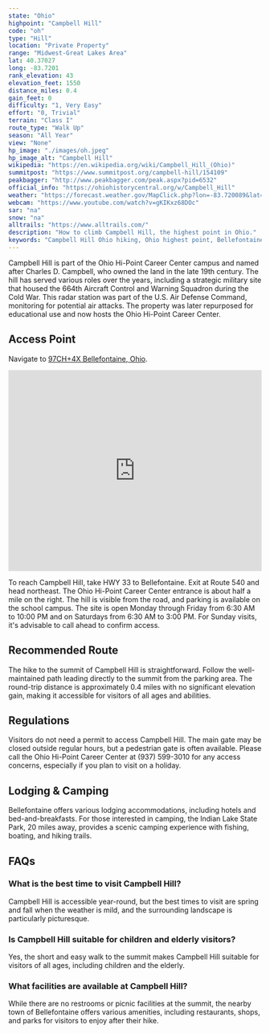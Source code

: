 ```yaml
---
state: "Ohio"
highpoint: "Campbell Hill"
code: "oh"
type: "Hill"
location: "Private Property"
range: "Midwest-Great Lakes Area"
lat: 40.37027
long: -83.7201
rank_elevation: 43
elevation_feet: 1550
distance_miles: 0.4
gain_feet: 0
difficulty: "1, Very Easy"
effort: "0, Trivial"
terrain: "Class I"
route_type: "Walk Up"
season: "All Year"
view: "None"
hp_image: "./images/oh.jpeg"
hp_image_alt: "Campbell Hill"
wikipedia: "https://en.wikipedia.org/wiki/Campbell_Hill_(Ohio)"
summitpost: "https://www.summitpost.org/campbell-hill/154109"
peakbagger: "http://www.peakbagger.com/peak.aspx?pid=6532"
official_info: "https://ohiohistorycentral.org/w/Campbell_Hill"
weather: "https://forecast.weather.gov/MapClick.php?lon=-83.720089&lat=40.370328"
webcam: "https://www.youtube.com/watch?v=gKIKxz68DOc"
sar: "na"
snow: "na"
alltrails: "https://www.alltrails.com/"
description: "How to climb Campbell Hill, the highest point in Ohio."
keywords: "Campbell Hill Ohio hiking, Ohio highest point, Bellefontaine outdoor activities, Ohio Hi-Point Career Center"
---
```


Campbell Hill is part of the Ohio Hi-Point Career Center campus and named after Charles D. Campbell, who owned the land in the late 19th century. The hill has served various roles over the years, including a strategic military site that housed the 664th Aircraft Control and Warning Squadron during the Cold War. This radar station was part of the U.S. Air Defense Command, monitoring for potential air attacks. The property was later repurposed for educational use and now hosts the Ohio Hi-Point Career Center.

## Access Point
Navigate to <a target="_blank" href="https://maps.app.goo.gl/R2zPYASsJr72QuhT7">97CH+4X Bellefontaine, Ohio</a>.

<iframe src="https://www.google.com/maps/embed?pb=!1m18!1m12!1m3!1d23766.949920936622!2d-83.74160676888398!3d40.35766260636278!2m3!1f0!2f0!3f0!3m2!1i1024!2i768!4f13.1!3m3!1m2!1s0x883f2f277f026493%3A0xddb4c5c7a8d67ba0!2sCampbell%20Hill!5e0!3m2!1sen!2sus!4v1721275091120!5m2!1sen!2sus" width="100%" height="400" style="border:0;" allowfullscreen="" loading="lazy" referrerpolicy="no-referrer-when-downgrade"></iframe>

To reach Campbell Hill, take HWY 33 to Bellefontaine. Exit at Route 540 and head northeast. The Ohio Hi-Point Career Center entrance is about half a mile on the right. The hill is visible from the road, and parking is available on the school campus. The site is open Monday through Friday from 6:30 AM to 10:00 PM and on Saturdays from 6:30 AM to 3:00 PM. For Sunday visits, it's advisable to call ahead to confirm access.

## Recommended Route
The hike to the summit of Campbell Hill is straightforward. Follow the well-maintained path leading directly to the summit from the parking area. The round-trip distance is approximately 0.4 miles with no significant elevation gain, making it accessible for visitors of all ages and abilities.

## Regulations
Visitors do not need a permit to access Campbell Hill. The main gate may be closed outside regular hours, but a pedestrian gate is often available. Please call the Ohio Hi-Point Career Center at (937) 599-3010 for any access concerns, especially if you plan to visit on a holiday.

## Lodging & Camping
Bellefontaine offers various lodging accommodations, including hotels and bed-and-breakfasts. For those interested in camping, the Indian Lake State Park, 20 miles away, provides a scenic camping experience with fishing, boating, and hiking trails.

## FAQs

### What is the best time to visit Campbell Hill?
Campbell Hill is accessible year-round, but the best times to visit are spring and fall when the weather is mild, and the surrounding landscape is particularly picturesque.

### Is Campbell Hill suitable for children and elderly visitors?
Yes, the short and easy walk to the summit makes Campbell Hill suitable for visitors of all ages, including children and the elderly.

### What facilities are available at Campbell Hill?
While there are no restrooms or picnic facilities at the summit, the nearby town of Bellefontaine offers various amenities, including restaurants, shops, and parks for visitors to enjoy after their hike.

